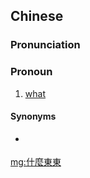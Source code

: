 {{also|什么东东}}
==Chinese==
{{zh-forms|s=什么东东|type=22}}

===Pronunciation===
{{zh-pron
|m=shénme dōngdōng,tl=y
|cat=pron
}}

===Pronoun===
{{zh-pronoun}}

# {{lb|zh|Mandarin|neologism|humorous}} [[what]]

====Synonyms====
* {{qualifier|Cantonese}} {{zh-l|乜東東}}

[[mg:什麼東東]]